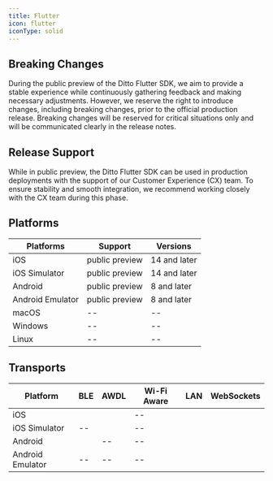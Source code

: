```yaml
---
title: Flutter
icon: flutter
iconType: solid
---
```

## Breaking Changes

During the public preview of the Ditto Flutter SDK, we aim to provide a stable experience while continuously gathering feedback and making necessary adjustments. However, we reserve the right to introduce changes, including breaking changes, prior to the official production release. Breaking changes will be reserved for critical situations only and will be communicated clearly in the release notes.


## Release Support

While in public preview, the Ditto Flutter SDK can be used in production deployments with the support of our Customer Experience (CX) team. To ensure stability and smooth integration, we recommend working closely with the CX team during this phase.

## Platforms
| **Platforms** | **Support** | **Versions** |
| --- | --- | --- |
| iOS | public preview | 14 and later |
| iOS Simulator | public preview | 14 and later |
| Android | public preview | 8 and later |
| Android Emulator | public preview | 8 and later |
| macOS | \-- | \-- |
| Windows | \-- | \-- |
| Linux | \-- | \-- |

## Transports
| **Platform** | **BLE** | **AWDL** | **Wi-Fi Aware** | **LAN** | **WebSockets** |
| --- | --- | --- | --- | --- | --- |
| iOS | <Icon icon="check" iconType="solid" /> | <Icon icon="check" iconType="solid" /> | \-- | <Icon icon="check" iconType="solid" /> | <Icon icon="check" iconType="solid" /> |
| iOS Simulator | \-- | <Icon icon="check" iconType="solid" /> | \-- | <Icon icon="check" iconType="solid" /> | <Icon icon="check" iconType="solid" /> |
| Android | <Icon icon="check" iconType="solid" /> | \-- | \-- | <Icon icon="check" iconType="solid" /> | <Icon icon="check" iconType="solid" /> |
| Android Emulator | \-- | \-- | \-- | <Icon icon="check" iconType="solid" /> | <Icon icon="check" iconType="solid" /> |
